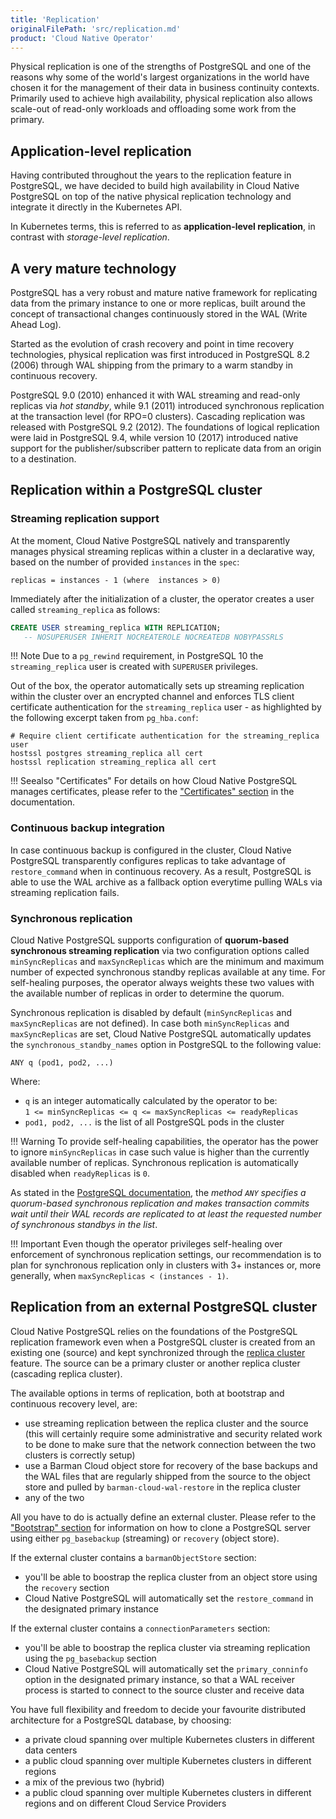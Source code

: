 ```yaml
---
title: 'Replication'
originalFilePath: 'src/replication.md'
product: 'Cloud Native Operator'
---
```


Physical replication is one of the strengths of PostgreSQL and one of the
reasons why some of the world's largest organizations in the world have chosen
it for the management of their data in business continuity contexts.
Primarily used to achieve high availability, physical replication also allows
scale-out of read-only workloads and offloading some work from the primary.

## Application-level replication

Having contributed throughout the years to the replication feature in PostgreSQL,
we have decided to build high availability in Cloud Native PostgreSQL on top of
the native physical replication technology and integrate it
directly in the Kubernetes API.

In Kubernetes terms, this is referred to as **application-level replication**, in
contrast with *storage-level replication*.

## A very mature technology

PostgreSQL has a very robust and mature native framework for replicating data
from the primary instance to one or more replicas, built around the
concept of transactional changes continuously stored in the WAL (Write Ahead Log).

Started as the evolution of crash recovery and point in time recovery
technologies, physical replication was first introduced in PostgreSQL 8.2
(2006) through WAL shipping from the primary to a warm standby in
continuous recovery.

PostgreSQL 9.0 (2010) enhanced it with WAL streaming and read-only replicas via
*hot standby*, while 9.1 (2011) introduced synchronous replication at the
transaction level (for RPO=0 clusters). Cascading replication was released with
PostgreSQL 9.2 (2012). The foundations of logical replication were laid in
PostgreSQL 9.4, while version 10 (2017) introduced native support for the
publisher/subscriber pattern to replicate data from an origin to a destination.

## Replication within a PostgreSQL cluster

### Streaming replication support

At the moment, Cloud Native PostgreSQL natively and transparently manages
physical streaming replicas within a cluster in a declarative way, based on
the number of provided `instances` in the `spec`:

```
replicas = instances - 1 (where  instances > 0)
```

Immediately after the initialization of a cluster, the operator creates a user
called `streaming_replica` as follows:

```sql
CREATE USER streaming_replica WITH REPLICATION;
   -- NOSUPERUSER INHERIT NOCREATEROLE NOCREATEDB NOBYPASSRLS
```

!!! Note
    Due to a `pg_rewind` requirement, in PostgreSQL 10 the `streaming_replica`
    user is created with `SUPERUSER` privileges.

Out of the box, the operator automatically sets up streaming replication within
the cluster over an encrypted channel and enforces TLS client certificate
authentication for the `streaming_replica` user - as highlighted by the following
excerpt taken from `pg_hba.conf`:

```
# Require client certificate authentication for the streaming_replica user
hostssl postgres streaming_replica all cert
hostssl replication streaming_replica all cert
```

!!! Seealso "Certificates"
    For details on how Cloud Native PostgreSQL manages certificates, please refer
    to the ["Certificates" section](certificates.md#client-streaming_replica-certificate)
    in the documentation.


### Continuous backup integration

In case continuous backup is configured in the cluster, Cloud Native PostgreSQL
transparently configures replicas to take advantage of `restore_command` when
in continuous recovery. As a result, PostgreSQL is able to use the WAL archive
as a fallback option everytime pulling WALs via streaming replication fails.

### Synchronous replication

Cloud Native PostgreSQL supports configuration of **quorum-based synchronous
streaming replication** via two configuration options called `minSyncReplicas`
and `maxSyncReplicas` which are the minimum and maximum number of expected
synchronous standby replicas available at any time.
For self-healing purposes, the operator always weights these two values with
the available number of replicas in order to determine the quorum.

Synchronous replication is disabled by default (`minSyncReplicas` and
`maxSyncReplicas` are not defined).
In case both `minSyncReplicas` and `maxSyncReplicas` are set, Cloud Native
PostgreSQL automatically updates the `synchronous_standby_names` option in
PostgreSQL to the following value:

```
ANY q (pod1, pod2, ...)
```

Where:

- `q` is an integer automatically calculated by the operator to be:  
  `1 <= minSyncReplicas <= q <= maxSyncReplicas <= readyReplicas`
- `pod1, pod2, ...` is the list of all PostgreSQL pods in the cluster

!!! Warning
    To provide self-healing capabilities, the operator has the power
    to ignore `minSyncReplicas` in case such value is higher than the currently
    available number of replicas. Synchronous replication is automatically disabled
    when `readyReplicas` is `0`.

As stated in the
[PostgreSQL documentation](https://www.postgresql.org/docs/current/warm-standby.html#SYNCHRONOUS-REPLICATION),
the *method `ANY` specifies a quorum-based synchronous replication and makes
transaction commits wait until their WAL records are replicated to at least the
requested number of synchronous standbys in the list*.

!!! Important
    Even though the operator privileges self-healing over enforcement of
    synchronous replication settings, our recommendation is to plan for
    synchronous replication only in clusters with 3+ instances or,
    more generally, when `maxSyncReplicas < (instances - 1)`.

## Replication from an external PostgreSQL cluster

Cloud Native PostgreSQL relies on the foundations of the PostgreSQL replication
framework even when a PostgreSQL cluster is created from an existing one (source)
and kept synchronized through the
[replica cluster](architecture.md#multi-cluster-deployments) feature. The source
can be a primary cluster or another replica cluster (cascading replica cluster).

The available options in terms of replication, both at bootstrap and continuous
recovery level, are:

- use streaming replication between the replica cluster and the source
  (this will certainly require some administrative and security related
  work to be done to make sure that the network connection between the
  two clusters is correctly setup)
- use a Barman Cloud object store for recovery of the base backups and
  the WAL files that are regularly shipped from the source to the object
  store and pulled by `barman-cloud-wal-restore` in the replica cluster
- any of the two

All you have to do is actually define an external cluster.
Please refer to the ["Bootstrap" section](bootstrap.md#bootstrap-from-another-cluster)
for information on how to clone a PostgreSQL server using either
`pg_basebackup` (streaming) or `recovery` (object store).

If the external cluster contains a `barmanObjectStore` section:

- you'll be able to boostrap the replica cluster from an object store
  using the `recovery` section
- Cloud Native PostgreSQL will automatically set the `restore_command`
  in the designated primary instance

If the external cluster contains a `connectionParameters` section:

- you'll be able to boostrap the replica cluster via streaming replication
  using the `pg_basebackup` section
- Cloud Native PostgreSQL will automatically set the `primary_conninfo`
  option in the designated primary instance, so that a WAL receiver
  process is started to connect to the source cluster and receive data

You have full flexibility and freedom to decide your favourite
distributed architecture for a PostgreSQL database, by choosing:

- a private cloud spanning over multiple Kubernetes clusters in different data
  centers
- a public cloud spanning over multiple Kubernetes clusters in different
  regions
- a mix of the previous two (hybrid)
- a public cloud spanning over multiple Kubernetes clusters in different
  regions and on different Cloud Service Providers
